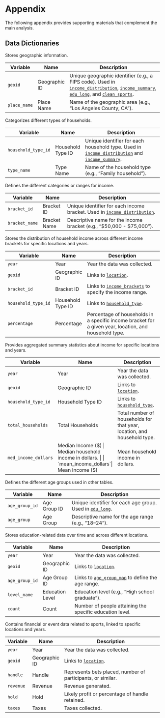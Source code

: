 # Appendix

The following appendix provides supporting materials that complement the main analysis.

## Data Dictionaries {#data-dictionary}

::: {.callout-note collapse=true title="location"}

Stores geographic information.

| **Variable**     | **Name**       | **Description**                                                 |
|------------------|----------------|-----------------------------------------------------------------|
| `geoid`          | Geographic ID  | Unique geographic identifier (e.g., a FIPS code). Used in [`income_distribution`](#income_distribution), [`income_summary`](#income_summary), [`edu_long`](#edu_long), and [`clean_sports`](#clean_sports). |
| `place_name`     | Place Name     | Name of the geographic area (e.g., "Los Angeles County, CA").   |

:::

::: {.callout-note collapse=true title="household_type"}

Categorizes different types of households.

| **Variable**         | **Name**          | **Description**                                         |
|----------------------|------------------|---------------------------------------------------------|
| `household_type_id`  | Household Type ID | Unique identifier for each household type. Used in [`income_distribution`](#income_distribution) and [`income_summary`](#income_summary). |
| `type_name`          | Type Name         | Name of the household type (e.g., "Family household").  |

:::

::: {.callout-note collapse=true title="income_brackets"}

Defines the different categories or ranges for income.

| **Variable**       | **Name**          | **Description**                                                      |
|--------------------|------------------|----------------------------------------------------------------------|
| `bracket_id`       | Bracket ID        | Unique identifier for each income bracket. Used in [`income_distribution`](#income_distribution). |
| `bracket_name`     | Bracket Name      | Descriptive name for the income bracket (e.g., "$50,000 - $75,000"). |

:::

::: {.callout-note collapse=true title="income_distribution"}

Stores the distribution of household income across different income brackets for specific locations and years.

| **Variable**         | **Name**             | **Description**                                                                                   |
|----------------------|----------------------|---------------------------------------------------------------------------------------------------|
| `year`               | Year                 | Year the data was collected.                                                                      |
| `geoid`              | Geographic ID        | Links to [`location`](#location).                                                                |
| `bracket_id`         | Bracket ID           | Links to [`income_brackets`](#income_brackets) to specify the income range.                       |
| `household_type_id`  | Household Type ID     | Links to [`household_type`](#household_type).                                                     |
| `percentage`         | Percentage           | Percentage of households in a specific income bracket for a given year, location, and household type. |

:::

::: {.callout-note collapse=true title="income_summary"}

Provides aggregated summary statistics about income for specific locations and years.

| **Variable**         | **Name**             | **Description**                                                           |
|----------------------|----------------------|---------------------------------------------------------------------------|
| `year`               | Year                 | Year the data was collected.                                              |
| `geoid`              | Geographic ID        | Links to [`location`](#location).                                         |
| `household_type_id`  | Household Type ID     | Links to [`household_type`](#household_type).                             |
| `total_households`   | Total Households     | Total number of households for that year, location, and household type.   |
| `med_income_dollars` | Median Income ($)    | Median household income in dollars.                                       |
| `mean_income_dollars`| Mean Income ($)      | Mean household income in dollars.                                        |

:::

::: {.callout-note collapse=true title="age_group_map"}

Defines the different age groups used in other tables.

| **Variable**    | **Name**         | **Description**                                     |
|-----------------|-----------------|-----------------------------------------------------|
| `age_group_id`  | Age Group ID     | Unique identifier for each age group. Used in [`edu_long`](#edu_long). |
| `age_group`     | Age Group        | Descriptive name for the age range (e.g., "18–24"). |

:::

::: {.callout-note collapse=true title="edu_long"}

Stores education-related data over time and across different locations.

| **Variable**     | **Name**         | **Description**                                                  |
|------------------|-----------------|------------------------------------------------------------------|
| `year`           | Year             | Year the data was collected.                                     |
| `geoid`          | Geographic ID    | Links to [`location`](#location).                                |
| `age_group_id`   | Age Group ID     | Links to [`age_group_map`](#age_group_map) to define the age range. |
| `level_name`     | Education Level  | Education level (e.g., "High school graduate").                  |
| `count`          | Count            | Number of people attaining the specific education level.         |

:::

::: {.callout-note collapse=true title="clean_sports"}

Contains financial or event data related to sports, linked to specific locations and years.

| **Variable**  | **Name**        | **Description**                                              |
|---------------|----------------|--------------------------------------------------------------|
| `year`        | Year            | Year the data was collected.                                 |
| `geoid`       | Geographic ID   | Links to [`location`](#location).                             |
| `handle`      | Handle          | Represents bets placed, number of participants, or similar. |
| `revenue`     | Revenue         | Revenue generated.                                           |
| `hold`        | Hold            | Likely profit or percentage of handle retained.              |
| `taxes`       | Taxes           | Taxes collected.                                             |

:::
